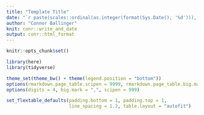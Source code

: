 ```yaml
---
title: "Template Title"
date: "`r paste(scales::ordinal(as.integer(format(Sys.Date(), '%d'))), format(Sys.Date(), '%B %Y'))`"
author: "Connor Ballinger"
knit: conr::write_and_date
output: conr::html_format
---
```


```r
knitr::opts_chunk$set()

library(here)
library(tidyverse)

theme_set(theme_bw() + theme(legend.position = "bottom"))
options(rmarkdown.page_table.scipen = 9999, rmarkdown.page_table.big.mark = ",")
options(digits = 4, big.mark = ",", scipen = 999)

set_flextable_defaults(padding.bottom = 1, padding.top = 1, 
                       line_spacing = 1.2, table.layout = "autofit")
```
